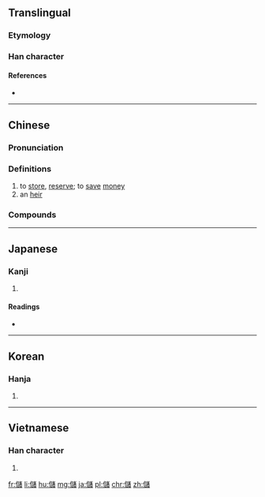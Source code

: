 {{also|储}}
==Translingual==

===Etymology===
{{Han compound|人|諸|c1=s|c2=p|ls=psc}}

===Han character===
{{Han char|rn=9|rad=人|as=16|sn=18|four=24260|canj=OYRA|ids=⿰亻諸}}

====References====
* {{Han ref|kx=0121.200|dkj=01284|dj=0256.060|hdz=10235.090|uh=5132|ud=20786|bh=C078|bd=49272}}

----

==Chinese==
{{zh-forms|s=储}}

===Pronunciation===
{{zh-pron
|m=儲
|c=cyu5,cyu4,cyu1
|h=pfs=chhù
|mn=tû
|mc=y
|oc=y
|cat=v,n
}}

===Definitions===
{{zh-hanzi}}

# to [[store]], [[reserve]]; to [[save]] [[money]]
# an [[heir]]

===Compounds===
{{der3
|{{zh-l|儲藏室}}
|{{zh-l|儲蓄|save, store, put aside, deposit (money)}}
|{{zh-l|儲存|save, store, put aside (objects)}}
|{{zh-l|儲水库|storage tank for water, reservoir}}
|{{zh-l|儲君|heir to the throne}}
|{{zh-l|王儲}}
}}

----

==Japanese==

===Kanji===
{{ja-kanji|grade=|rs=人16}}

# {{defn|lang=ja|sort=人16}}

====Readings====
* {{ja-readings|on=[[ちょ]] (cho)|kun=[[そえ]] (soe), [[たくわえる]] (takuwaeru), [[もうける]] (moukeru)}}

----

==Korean==

===Hanja===
{{ko-hanja|hangeul=저|rv=jeo|mr=chŏ}}

# {{defn|lang=ko|sort=人16}}

----

==Vietnamese==

===Han character===
{{vi-hantu|[[trữ]], [[trừ]]|rs=人16}}

# {{defn|lang=vi|sort=人16}}

[[fr:儲]]
[[li:儲]]
[[hu:儲]]
[[mg:儲]]
[[ja:儲]]
[[pl:儲]]
[[chr:儲]]
[[zh:儲]]